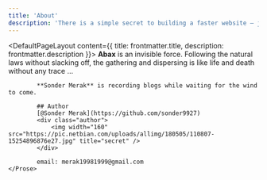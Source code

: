 ```yaml
---
title: 'About'
description: 'There is a simple secret to building a faster website — just ship less.'
---
```


<DefaultPageLayout content={{ title: frontmatter.title, description: frontmatter.description }}>
    <Prose>
            **Abax** is an invisible force. Following the natural laws without slacking off, the gathering and dispersing is like life and death without any trace ...

            **Sonder Merak** is recording blogs while waiting for the wind to come. 

            ## Author
            [@Sonder Merak](https://github.com/sonder9927)
            <div class="author">
                <img width="160" src="https://pic.netbian.com/uploads/allimg/180505/110807-15254896876e27.jpg" title="secret" />
            </div>

            email: merak19981999@gmail.com
    </Prose>
</DefaultPageLayout>


